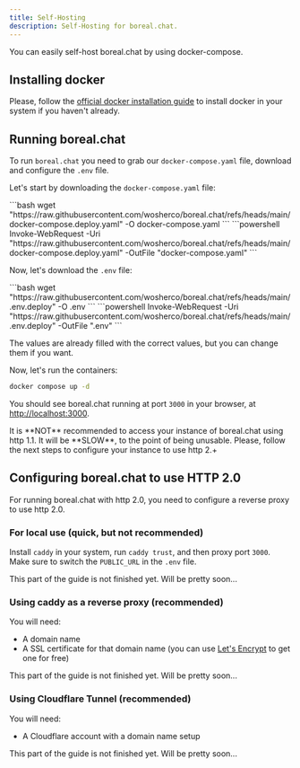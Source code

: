 ```yaml
---
title: Self-Hosting
description: Self-Hosting for boreal.chat.
---
```



You can easily self-host boreal.chat by using docker-compose.

## Installing docker

Please, follow the [official docker installation guide](https://docs.docker.com/engine/install/) to install docker in your system if you haven't already.

## Running boreal.chat

To run `boreal.chat` you need to grab our `docker-compose.yaml` file, download and configure the `.env` file.

Let's start by downloading the `docker-compose.yaml` file:

<Tabs syncKey="platform">
  <TabItem label="Linux">
    ```bash
    wget "https://raw.githubusercontent.com/wosherco/boreal.chat/refs/heads/main/docker-compose.deploy.yaml" -O docker-compose.yaml
    ```
  </TabItem>
  <TabItem label="Windows">
    ```powershell
    Invoke-WebRequest -Uri "https://raw.githubusercontent.com/wosherco/boreal.chat/refs/heads/main/docker-compose.deploy.yaml" -OutFile "docker-compose.yaml"
    ```
  </TabItem>
</Tabs>

Now, let's download the `.env` file:

<Tabs syncKey="platform">
  <TabItem label="Linux">
    ```bash
    wget "https://raw.githubusercontent.com/wosherco/boreal.chat/refs/heads/main/.env.deploy" -O .env
    ```
  </TabItem>
  <TabItem label="Windows">
    ```powershell
    Invoke-WebRequest -Uri "https://raw.githubusercontent.com/wosherco/boreal.chat/refs/heads/main/.env.deploy" -OutFile ".env"
    ```
  </TabItem>
</Tabs>

The values are already filled with the correct values, but you can change them if you want.

Now, let's run the containers:

```bash
docker compose up -d
```

You should see boreal.chat running at port `3000` in your browser, at [http://localhost:3000](http://localhost:3000).

<Aside type="caution">It is **NOT** recommended to access your instance of boreal.chat using http 1.1. It will be **SLOW**, to the point of being unusable. Please, follow the next steps to configure your instance to use http 2.+</Aside>

## Configuring boreal.chat to use HTTP 2.0

For running boreal.chat with http 2.0, you need to configure a reverse proxy to use http 2.0.

### For local use (quick, but not recommended)

Install `caddy` in your system, run `caddy trust`, and then proxy port `3000`. Make sure to switch the `PUBLIC_URL` in the `.env` file.

<Aside type="note">
This part of the guide is not finished yet. Will be pretty soon...
</Aside>


### Using caddy as a reverse proxy (recommended)

You will need:

- A domain name
- A SSL certificate for that domain name (you can use [Let's Encrypt](https://letsencrypt.org/) to get one for free)

<Aside type="note">
This part of the guide is not finished yet. Will be pretty soon...
</Aside>

### Using Cloudflare Tunnel (recommended)

You will need:

- A Cloudflare account with a domain name setup

<Aside type="note">
This part of the guide is not finished yet. Will be pretty soon...
</Aside>